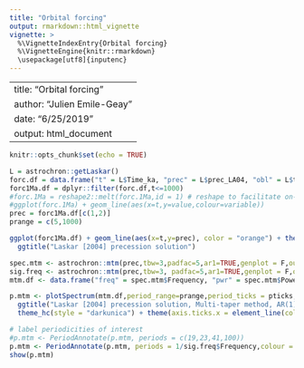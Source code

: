 ```yaml
---
title: "Orbital forcing"
output: rmarkdown::html_vignette
vignette: >
  %\VignetteIndexEntry{Orbital forcing}
  %\VignetteEngine{knitr::rmarkdown}
  \usepackage[utf8]{inputenc}
---
```

---
title: "Orbital forcing"
author: "Julien Emile-Geay"
date: "6/25/2019"
output: html_document
---

```r
knitr::opts_chunk$set(echo = TRUE)
```


```r
L = astrochron::getLaskar()
forc.df = data.frame("t" = L$Time_ka, "prec" = L$prec_LA04, "obl" = L$tilt_LA04, "ecc" = L$ecc_LA04) 
forc1Ma.df = dplyr::filter(forc.df,t<=1000)
#forc.1Ma = reshape2::melt(forc.1Ma,id = 1) # reshape to facilitate on-line plotting call
#ggplot(forc.1Ma) + geom_line(aes(x=t,y=value,colour=variable))
prec = forc1Ma.df[c(1,2)]
prange = c(5,1000)

ggplot(forc1Ma.df) + geom_line(aes(x=t,y=prec), color = "orange") + theme_hc(style = "darkunica") +
  ggtitle("Laskar [2004] precession solution")

spec.mtm <- astrochron::mtm(prec,tbw=3,padfac=5,ar1=TRUE,genplot = F,output=1, verbose = F, detrend=T)  
sig.freq <- astrochron::mtm(prec,tbw=3, padfac=5,ar1=TRUE,genplot = F,output=2, verbose = F, detrend=T)
mtm.df <- data.frame("freq" = spec.mtm$Frequency, "pwr" = spec.mtm$Power)

p.mtm <- plotSpectrum(mtm.df,period_range=prange,period_ticks = pticks, ylims = c(1e-6,5)) + 
  ggtitle("Laskar [2004] precession solution, Multi-taper method, AR(1) null") + xlab("Period (ky)") +
  theme_hc(style = "darkunica") + theme(axis.ticks.x = element_line(color = "gray"))

# label periodicities of interest
#p.mtm <- PeriodAnnotate(p.mtm, periods = c(19,23,41,100))
p.mtm <- PeriodAnnotate(p.mtm, periods = 1/sig.freq$Frequency,colour = "chartreuse",ylims = c(1e-6,1), size = 3)
show(p.mtm)
```
